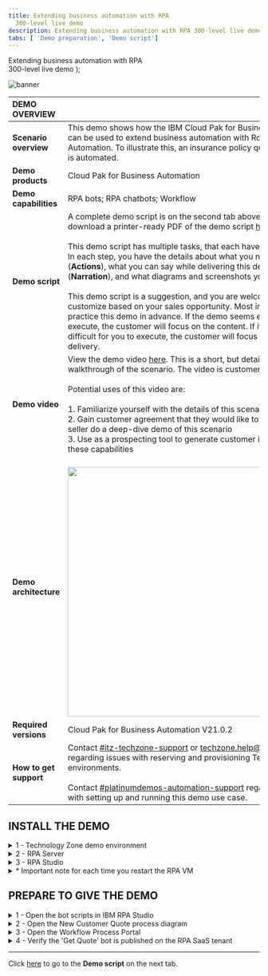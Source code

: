 ```yaml
---
title: Extending business automation with RPA
  300-level live demo
description: Extending business automation with RPA 300-level live demo
tabs: [ 'Demo preparation', 'Demo script']
---
```


  <span>
    Extending business automation with RPA <br /> 300-level live demo
  </span>
);

![banner](./images/Extending_BA_Prep.jpg)
<span id="top"></span>

| DEMO OVERVIEW | |
| :---         | :--- |
| **Scenario overview** | This demo shows how the IBM Cloud Pak for Business Automation can be used to extend business automation with Robotic Process Automation. To illustrate this, an insurance policy quoting process is automated. |
| **Demo products** | Cloud Pak for Business Automation |
| **Demo capabilities** | RPA bots; RPA chatbots; Workflow |
| **Demo script** | A complete demo script is on the second tab above. You can download a printer-ready PDF of the demo script <a href="https://ibm-garage-tsa.github.io/platinum-demos/ab9eb77c5f391c2d08c0082c613b28a6/300-Integration%20Cloud-native%20integration%20deployment.pdf" target="_blank" rel="noreferrer">here</a>. <br/><br/>This demo script has multiple tasks, that each have multiple steps. In each step, you have the details about what you need to do (**Actions**), what you can say while delivering this demo step (**Narration**), and what diagrams and screenshots you will see. <br/><br/> This demo script is a suggestion, and you are welcome to customize based on your sales opportunity. Most importantly, practice this demo in advance. If the demo seems easy for you to execute, the customer will focus on the content. If it seems difficult for you to execute, the customer will focus on your delivery. |
| **Demo video** | View the demo video <a href="https://ibm.ent.box.com/s/u4jhxbw8iqgfsvi9bz2d3dsvfl6nt274" target="_blank" rel="noreferrer">here</a>. This is a short, but detailed, hands-on walkthrough of the scenario. The video is customer-ready. <br/> <br/> Potential uses of this video are: <br/> <br/> 1. Familiarize yourself with the details of this scenario <br/> 2. Gain customer agreement that they would like to have a tech-seller do a deep-dive demo of this scenario <br/> 3. Use as a prospecting tool to generate customer interest in these capabilities |
| **Demo architecture** | <br/> <img src="https://raw.githubusercontent.com/ibm-garage-tsa/platinum-demos/master/src/pages/300-business-automation-extending-ba-with-rpa/images/Demo-Architecture.png" width="500" /> |
| **Required versions** | Cloud Pak for Business Automation V21.0.2 |
| **How to get support** | Contact <a href="https://ibm-cloud.slack.com/archives/C0124J683GW" target="_blank" rel="noreferrer">#itz-techzone-support</a> or <a href="mailto:techzone.help@ibm.com">techzone.help@ibm.com</a> regarding issues with reserving and provisioning TechZone environments. <br/><br/> Contact <a href="https://ibm-cloud.slack.com/archives/C0216F39ACU" target="_blank" rel="noreferrer">#platinumdemos-automation-support</a> regarding issues with setting up and running this demo use case. |

## **INSTALL THE DEMO**

<details>

<summary>1 - Technology Zone demo environment</summary>

<br/>

Reserve a Technology Zone demo environment <a href="https://techzone.ibm.com/my/reservations/create/6179dcc9dc45330017eb8237" target="_blank" rel="noreferrer">here</a>.<br/>

<br/>

The Technology Zone provided environment contains two Windows virtual machines:

<br/>

1. RPA Client VM <br/>
2. Business Automation Workflow (BAW) VM

<br/>

<InlineNotification>
<strong>IMPORTANT</strong>: The first time you access the VMs, you will be presented with the network options below. It is imperative to select <strong>YES</strong> in both VMs. (Otherwise, the two VMs will not be properly configured for this demo.)
</InlineNotification>

<br/>

<img src="https://raw.githubusercontent.com/ibm-garage-tsa/platinum-demos/master/src/pages/300-business-automation-extending-ba-with-rpa/images/Network_Options.png" width="300" /> <br/>

**[Go to top](#top)**

</details>

<details>

<summary>2 - RPA Server</summary>

<br/>

In addition to the Technology Zone provided environment, you will need access to an IBM RPA SaaS environment. If you are already onboarded to a RPA SaaS tenant, you will need the login information. <br/><br/>

**If you are not already onboarded to a RPA SaaS tenant:**

<br/>

For **IBMers**, refer to the RPA contact person to establish your RPA account in the cloud tenant.
<br/>

•	Contact your IBM RPA TechSales Geo Lead (refer to the table below) for access to your IBM local IBM RPA tenant.<br/>
•	Once onboarded, you will receive an email with account details and link to complete the onboarding.

<br/>

| Region | Contact Person | Email |
| :--- | :--- | :--- |
| Business Partners | Burt Hughes | See instructions below. |
| Americas | Zach Silverstein | zachary.silverstein@ibm.com |
| EMEA | Jukka Juselius | jukka.juselius@fi.ibm.com |
| AP | Jenny Khuc Mai Thuong | khuc@sg.ibm.com |

<br/>

For **Business Partners**, request your own RPA Server SaaS tenant for your organization. To submit a request for an IBM server SaaS tenant, provide the following: <br/><br/>
• Company Name and CEID (which can be found in your PartnerWorld profile) <br/>
• Full Name (first and last) of the individual who will be set up as administrator of the account <br/>
• Company email address of the individual listed above (non-company email addresses will be rejected) <br/>
• Data Center choice (choose one: Dallas, Frankfurt, London, Singapore, Sao Paulo) <br/>
• Use the following subject line: **RPA BP Tenant Access Request** <br/>
• Send an email to Burt Hughes (buhughes@us.ibm.com)

<br/>

**[Go to top](#top)**

</details>

<details>

<summary>3 - RPA Studio</summary>

<br/>

Install RPA Studio on the RPA Client VM following these steps:

<br/>

1. **You must change the computer name in your RPA VM to be unique** in order to connect to your RPA SaaS tenant. In Windows, set your computer name to be unique (for example, by changing the computer name to be your initials plus your postal code).

<br/>

2. Access your Technology Zone environment using the link in the reservation email. You may also use the IBM Technology Zone’s **My Library -> My Reservations** page.

<br/>

3. If the VMs are not already started, click the play button to start both of the VMs then click to open the **RPA VM**. <img src="https://raw.githubusercontent.com/ibm-garage-tsa/platinum-demos/master/src/pages/300-business-automation-extending-ba-with-rpa/images/0.Open-VM.png" width="500" /><br/>

4. Click to open the **RPA VM**.<br/><br/><img src="https://raw.githubusercontent.com/ibm-garage-tsa/platinum-demos/master/src/pages/300-business-automation-extending-ba-with-rpa/images/1.Open-VM.png" width="500" /><br/>

5. Using Windows Explorer, navigate to **This PC**, right click to bring up the menu, and select **Properties**. <br/><br/><img src="https://raw.githubusercontent.com/ibm-garage-tsa/platinum-demos/master/src/pages/300-business-automation-extending-ba-with-rpa/images/2.Change-system-name1.png" width="800" /><br/>

6. Under **Computer Name**, select **Change settings**. Then, click on **Change**. <br/><br/> <img src="https://raw.githubusercontent.com/ibm-garage-tsa/platinum-demos/master/src/pages/300-business-automation-extending-ba-with-rpa/images/3.Change-system-name2.png" width="800" /><br/>

7. Enter a new system name, which needs to be unique to your SaaS RPA tenant. Suggestion: use **“WIN”–your initials–your postal code**.<br/><br/> <img src="https://raw.githubusercontent.com/ibm-garage-tsa/platinum-demos/master/src/pages/300-business-automation-extending-ba-with-rpa/images/4.Change-system-name3.png" width="500" /><br/>

8. Restart the VM.

<br/>

9. Using Chrome, use the link provided in your RPA tenant email to log in to the RPA cloud tenant and download the RPA Studio installer. (See **RPA Server** above. Have your server and license information available to enter in these steps.)

<br/>

10. Using Chrome, go to your RPA tenant sever login page. <br/><br/> <img src="https://raw.githubusercontent.com/ibm-garage-tsa/platinum-demos/master/src/pages/300-business-automation-extending-ba-with-rpa/images/5.Login-RPA.png" width="800" /><br/>

11. From the server home page, click the **“i”** (top right) and then on **Download Installer**. <br/><br/> <img src="https://raw.githubusercontent.com/ibm-garage-tsa/platinum-demos/master/src/pages/300-business-automation-extending-ba-with-rpa/images/6.Download-Setup.exe.png" width="800" /><br/>
12. Using Windows Explorer, navigate to downloaded Setup.exe. Then, right click and select **Run as Administrator**. <br/><br/> <img src="https://raw.githubusercontent.com/ibm-garage-tsa/platinum-demos/master/src/pages/300-business-automation-extending-ba-with-rpa/images/7.Run-setup.png" width="800" /><br/>

13. Click **Next**. <br/><br/> <img src="https://raw.githubusercontent.com/ibm-garage-tsa/platinum-demos/master/src/pages/300-business-automation-extending-ba-with-rpa/images/8.Setup-wizard1.png" width="500" /><br/>

14. Click **Next**. <br/><br/> <img src="https://raw.githubusercontent.com/ibm-garage-tsa/platinum-demos/master/src/pages/300-business-automation-extending-ba-with-rpa/images/9.Setup-wizard2.png" width="500" /><br/>

15. Accept the terms, and click **Next**. <br/><br/> <img src="https://raw.githubusercontent.com/ibm-garage-tsa/platinum-demos/master/src/pages/300-business-automation-extending-ba-with-rpa/images/10.Setup-wizard3.png" width="500" />

<br/>

16. Select **Complete Install**. <br/><br/> <img src="https://raw.githubusercontent.com/ibm-garage-tsa/platinum-demos/master/src/pages/300-business-automation-extending-ba-with-rpa/images/11.Setup-wizard4.png" width="500" /><br/>

17. Click **Next** to begin the install. <br/><br/> <img src="https://raw.githubusercontent.com/ibm-garage-tsa/platinum-demos/master/src/pages/300-business-automation-extending-ba-with-rpa/images/12.Setup-wizard5.png" width="500" /><br/>

18. Click **Next** (No proxy configuration is needed so leave the box unchecked). <br/><br/> <img src="https://raw.githubusercontent.com/ibm-garage-tsa/platinum-demos/master/src/pages/300-business-automation-extending-ba-with-rpa/images/13.Setup-wizard6.png" width="500" /><br/>

19. Enter the license information, which should have been provided to you by your RPA SaaS administrator. <br/><br/> <img src="https://raw.githubusercontent.com/ibm-garage-tsa/platinum-demos/master/src/pages/300-business-automation-extending-ba-with-rpa/images/14.Setup-wizard7.png" width="500" /><br/>

20. Wait for the install to complete. <br/><br/> <img src="https://raw.githubusercontent.com/ibm-garage-tsa/platinum-demos/master/src/pages/300-business-automation-extending-ba-with-rpa/images/15.Setup-wizard8.png" width="500" /><br/>

21. Exit the installer. If necessary, the VM will restart. <br/><br/> <img src="https://raw.githubusercontent.com/ibm-garage-tsa/platinum-demos/master/src/pages/300-business-automation-extending-ba-with-rpa/images/16.Setup-wizard9.png" width="500" /><br/>

22. Note that the desktop icons for RPA Studio will be created. <br/><br/> <img src="https://raw.githubusercontent.com/ibm-garage-tsa/platinum-demos/master/src/pages/300-business-automation-extending-ba-with-rpa/images/17.Desktop-icons.png" width="200" /><br/>

23. Open RPA Studio.<br/><br/><img src="https://raw.githubusercontent.com/ibm-garage-tsa/platinum-demos/master/src/pages/300-business-automation-extending-ba-with-rpa/images/18.RPA-Service1.png" width="500" /><br/>

<InlineNotification><strong>NOTE</strong>: The Windows service called 'IBM Robotic Process Automation Client Service' is set to 'delayed start', and you must wait for it to be started. You can see it in the system tray or in the Windows services list.</InlineNotification>

<br/><img src="https://raw.githubusercontent.com/ibm-garage-tsa/platinum-demos/master/src/pages/300-business-automation-extending-ba-with-rpa/images/19.RPA-Service2.png" width="800" /><br/>

24. Log in to IBM RPA. <br/><br/> <img src="https://raw.githubusercontent.com/ibm-garage-tsa/platinum-demos/master/src/pages/300-business-automation-extending-ba-with-rpa/images/21.Login-to-RPA.png" width="500" /><br/>

**[Go to top](#top)**

</details>

<details>

<summary>* Important note for each time you restart the RPA VM</summary>

<br/>

The RPA license will need to be reactivated each time the RPA VM restarts (due to a specific networking issue in the hosting environment). <br/><br/>

1. The first time you launch RPA Studio after a restart, you will be prompted to activate the license.

<br/>

<img src="https://raw.githubusercontent.com/ibm-garage-tsa/platinum-demos/master/src/pages/300-business-automation-extending-ba-with-rpa/images/Reactivate-RPA1.png" width="800" /> <br/>

2. Enter the license information (provided to you by your RPA SaaS administrator). <br/><br/>

3. Relaunch RPA Studio.

<br/>

<InlineNotification>
<strong>NOTE</strong>: When opening RPA Studio, it may report the error below (this is a known issue). You can simply dismiss the error. There do not seem to be any additional problems with the demo.
</InlineNotification>

<br/>

<img src="https://raw.githubusercontent.com/ibm-garage-tsa/platinum-demos/master/src/pages/300-business-automation-extending-ba-with-rpa/images/RPA-Warning.png" width="400" /> <br/>

**[Go to top](#top)**

</details>

## **PREPARE TO GIVE THE DEMO**

<span id="place2"></span>

<details>

<summary>1 - Open the bot scripts in IBM RPA Studio</summary>

<br/>

Open the bot scripts in IBM RPA Studio (if they are not open already).<br/><br/>

1. Click the desktop icon to open IBM RPA Bot Studio.<br/><br/>

2. Use the **Open** button on the menu ribbon to open the scripts.<br/>

  <InlineNotification>
<strong>TIP</strong>: Click on the word **Open**, not the down arrow. We are opening the scripts locally, not from the repository.
</InlineNotification><br/>

  <img src="https://raw.githubusercontent.com/ibm-garage-tsa/platinum-demos/master/src/pages/300-business-automation-extending-ba-with-rpa/images/31.Open-WAL1.png" width="800" /><br/>

3. Click the **Open** button in the menu ribbon, and select the **Get Quote.wal** file. <br/><br/> <img src="https://raw.githubusercontent.com/ibm-garage-tsa/platinum-demos/master/src/pages/300-business-automation-extending-ba-with-rpa/images/32.Open-WAL2.png" width="800" /> <br/>

4. Click the **GetQuote** routine (this action doesn't change anything functionally, but will look best during the demo). <br/><br/> <img src="https://raw.githubusercontent.com/ibm-garage-tsa/platinum-demos/master/src/pages/300-business-automation-extending-ba-with-rpa/images/33.Open-WAL3.png" width="800" /> <br/>

5. Click the **Open** button in the menu ribbon, and select the **Insurance Ingrid.wal** file. <br/><br/> <img src="https://raw.githubusercontent.com/ibm-garage-tsa/platinum-demos/master/src/pages/300-business-automation-extending-ba-with-rpa/images/34.Open-WAL4.png" width="800" />

<br/>

**[Go to top](#top)**

</details>

<details>

<summary>2 - Open the New Customer Quote process diagram</summary>

<br/>

1. First, use Firefox to open **Workflow Center**. In the Firefox bookmarks bar, open **BAW** -> **Workflow Center - Solutions**. <br/><br/>

<InlineNotification>
<strong>TIP</strong>: Using separate browsers for Workflow vs. Portal prevents the logins from colliding with each other. </InlineNotification><br/><br/> <img src="https://raw.githubusercontent.com/ibm-garage-tsa/platinum-demos/master/src/pages/300-business-automation-extending-ba-with-rpa/images/Process-diagram1.png" width="800" /> <br/>

2. Log in to Workflow Center using **admin/admin**. <br/><br/> <img src="https://raw.githubusercontent.com/ibm-garage-tsa/platinum-demos/master/src/pages/300-business-automation-extending-ba-with-rpa/images/Process-diagram2.png" width="800" /> <br/>

3. Under **Start Building**, **Process Apps**, click **View all**. <br/><br/> <img src="https://raw.githubusercontent.com/ibm-garage-tsa/platinum-demos/master/src/pages/300-business-automation-extending-ba-with-rpa/images/Process-diagram3.png" width="800" /> <br/>

4. Open the **New Insurance Quote** process app. <br/><br/> <img src="https://raw.githubusercontent.com/ibm-garage-tsa/platinum-demos/master/src/pages/300-business-automation-extending-ba-with-rpa/images/Process-diagram4.png" width="800" /> <br/>

5. Open the **New Insurance Quote** process definition. <br/><br/> <img src="https://raw.githubusercontent.com/ibm-garage-tsa/platinum-demos/master/src/pages/300-business-automation-extending-ba-with-rpa/images/Process-diagram5.png" width="800" /> <br/>

6. The **New Customer Quote** process definition is now open. <br/><br/> <img src="https://raw.githubusercontent.com/ibm-garage-tsa/platinum-demos/master/src/pages/300-business-automation-extending-ba-with-rpa/images/Process-diagram6.png" width="800" />

<br/>

**[Go to top](#top)**

</details>

<details>

<summary>3 - Open the Workflow Process Portal</summary>

<br/>

1. Use Chrome to open **Process Portal**. In the Chrome bookmarks bar, open **BAW** -> **Process Portal**. <br/><br/> **Tip**: using separate browsers for Workflow Center vs. Portal prevents the logins from colliding with each other. <br/> <img src="https://raw.githubusercontent.com/ibm-garage-tsa/platinum-demos/master/src/pages/300-business-automation-extending-ba-with-rpa/images/Process-portal1.png" width="800" /> <br/>
2. Leave the page open to the Process Portal login screen. You are now ready to show the demo. <br/> <img src="https://raw.githubusercontent.com/ibm-garage-tsa/platinum-demos/master/src/pages/300-business-automation-extending-ba-with-rpa/images/Process-portal2.png" width="800" />

**[Go to top](#top)**

</details>

<details>

<summary>4 - Verify the 'Get Quote' bot is published on the RPA SaaS tenant</summary>

<br/>

1. Log in to your RPA SaaS tenant. <br/> <img src="https://raw.githubusercontent.com/ibm-garage-tsa/platinum-demos/master/src/pages/300-business-automation-extending-ba-with-rpa/images/login-rpa-saas.png" width="800" /> <br/>
2. Initiate a search by clicking the **Search** icon. <br/> <img src="https://raw.githubusercontent.com/ibm-garage-tsa/platinum-demos/master/src/pages/300-business-automation-extending-ba-with-rpa/images/search-scripts1.png" width="800" /> <br/>
3. Enter **GetQuoteFCQS** into the search field. <br/> <img src="https://raw.githubusercontent.com/ibm-garage-tsa/platinum-demos/master/src/pages/300-business-automation-extending-ba-with-rpa/images/search-scripts2.png" width="800" /> <br/>

<InlineNotification>
<strong>NOTE</strong>: If 'GetQuoteFCQS' does not appear, continue with these steps:
</InlineNotification>

<br/>

4. Click the desktop icon to open IBM RPA Studio and log in. <br/><br/>

5. Click the **Open** button on the menu ribbon. **Tip**: Click the word **Open**, not the down arrow. We are opening the scripts locally, not from the repository. <br/> <img src="https://raw.githubusercontent.com/ibm-garage-tsa/platinum-demos/master/src/pages/300-business-automation-extending-ba-with-rpa/images/31.Open-WAL1.png" width="800" /><br/>
6. Select the **Get Quote.wal** file (located in c:\WDG\WAL), and click **Open**. <br/> <img src="https://raw.githubusercontent.com/ibm-garage-tsa/platinum-demos/master/src/pages/300-business-automation-extending-ba-with-rpa/images/32.Open-WAL2.png" width="800" /> <br/>
7. Click the **Publish** button on the menu ribbon. <br/> <img src="https://raw.githubusercontent.com/ibm-garage-tsa/platinum-demos/master/src/pages/300-business-automation-extending-ba-with-rpa/images/publish-bot1.png" width="800" /> <br/>
8. Enter the following fields: <br/>
•	Name: **GetQuoteFCQS** <br/>
•	Description: **RPA demo** <br/>
•	Set as production: toggle to **true** <br/><br/>

Then click **Publish**. <br/><br/>

<img src="https://raw.githubusercontent.com/ibm-garage-tsa/platinum-demos/master/src/pages/300-business-automation-extending-ba-with-rpa/images/publish-bot2.png" width="800" />

<br/>

**[Go to top](#top)**

</details>

***

Click [here](/300-business-automation-extending-ba-with-rpa/demo-script) to go to the **Demo script** on the next tab.
